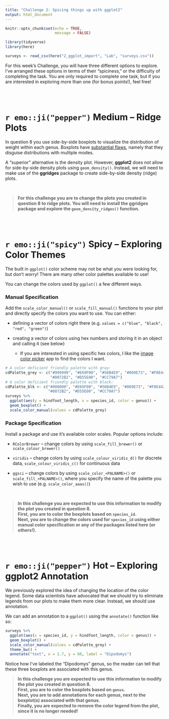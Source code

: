 ```yaml
---
title: "Challenge 2: Spicing things up with ggplot2"
output: html_document
---
```


```r
knitr::opts_chunk$set(echo = TRUE, 
                      message = FALSE)

library(tidyverse)
library(here)

surveys <- read_csv(here("2_ggplot_import", "Lab", "surveys.csv"))

```

For this week's Challenge, you will have three different options to explore.
I've arranged these options in terms of their "spiciness," or the difficulty 
of completing the task. You are only required to complete one task, but if you 
are interested in exploring more than one (for bonus points!), feel free! 

</br>
</br>

# `r emo::ji("pepper")` Medium -- Ridge Plots

In question 8 you use side-by-side boxplots to visualize the distribution of 
weight within each genus. Boxplots have [substantial flaws](https://www.data-to-viz.com/caveat/boxplot.html), namely that they
disguise distributions with multiple modes. 

A "superior" alternative is the density plot. 
However, **ggplot2** does not allow for side-by-side density plots using 
`geom_density()`. Instead, we will need to make use of the **ggridges** 
package to create side-by-side density (ridge) plots. 

</br> 

> **For this challenge you are to change the plots you created in question 8 to 
> ridge plots. You will need to install the __ggridges__ package and explore the 
>`geom_density_ridges()` function.** 

</br>
</br>

# `r emo::ji("spicy")` Spicy -- Exploring Color Themes

The built in `ggplot()` color scheme may not be what you were looking for, but 
don't worry! There are many other color palettes available to use!  

You can change the colors used by `ggplot()` a few different ways.  

### Manual Specification 

Add the `scale_color_manual()` or `scale_fill_manual()` functions to your 
plot and directly specify the colors you want to use. You can either:  

- defining a vector of colors right there 
(e.g. `values = c("blue", "black", "red", "green")`)  

- creating a vector of colors using hex numbers and storing it in an object and
calling it (see below)
  * If you are interested in using specific hex colors, I like the [image color picker](https://imagecolorpicker.com/en) app to find the colors I want. 

```r
# A color deficient friendly palette with gray:
cdPalette_grey <- c("#999999", "#E69F00", "#56B4E9", "#009E73", "#F0E442", 
                    "#0072B2", "#D55E00", "#CC79A7")
# A color deficient friendly palette with black:
cdPalette_blk <- c("#000000", "#E69F00", "#56B4E9", "#009E73", "#F0E442", 
                   "#0072B2", "#D55E00", "#CC79A7")
surveys %>% 
  ggplot(aes(y = hindfoot_length, x = species_id, color = genus)) +
  geom_boxplot() +
  scale_color_manual(values = cdPalette_grey)
```

### Package Specification 

Install a package and use it's available color scales. Popular options 
include:  

- `RColorBrewer` -- change colors by using `scale_fill_brewer()` or `scale_colour_brewer()` 

- `viridis` -- change colors by using `scale_colour_viridis_d()` for discrete
data, `scale_colour_viridis_c()` for continuous data

- `ggsci` -- change colors by using `scale_color_<PALNAME>()` or
`scale_fill_<PALNAME>()`, where you specify the name of the palette you
wish to use (e.g. `scale_color_aaas()`)

</br>

> **In this challenge you are expected to use this information to modify the 
> plot you created in question 8.  
> First, you are to color the boxplots based on `species_id`.  
> Next, you are to change the colors used for `species_id` using either manual 
> color specification or any of the packages listed here (or others!).** 

</br>
</br>

# `r emo::ji("pepper")` Hot -- Exploring ggplot2 Annotation

<!-- Usually plots with white background look more readable when printed. Every -->
<!-- single component of a `ggplot()` graph can be customized using the generic  -->
<!-- `theme()` function, as we will see below. However, there are pre-loaded themes  -->
<!-- available that change the overall appearance of the graph without much effort.  -->

<!-- For example, we can change our previous graph to have a simpler white background  -->
<!-- using the `theme_bw()` function: -->

<!-- ```{r} -->
<!-- surveys %>%  -->
<!--   ggplot(aes(x = species_id, y = hindfoot_length, color = genus)) + -->
<!--   geom_boxplot() + -->
<!--   scale_color_manual(values = cdPalette_grey) + -->
<!--      theme_bw() -->
<!-- ``` -->

<!-- In addition to `theme_bw()`, which changes the plot background to white,  -->
<!-- **`ggplot2`**comes with several other themes which can be useful to quickly  -->
<!-- change the look of your visualization. The complete list of themes is available -->
<!-- at <https://ggplot2.tidyverse.org/reference/ggtheme.html>. The [ggthemes](https://jrnold.github.io/ggthemes/reference/index.html) package -->
<!-- provides a wide variety of options. -->

<!-- </br> -->

<!-- > **In this challenge you are expected to use this information to modify the  -->
<!-- > plot you created in question 8.  -->
<!-- > Explore the different themes available in ggplot2 and / or ggthemes. Pick a  -->
<!-- > background theme you prefer and add that background theme to the plot.  -->


We previously explored the idea of changing the location of the color 
legend. Some data scientists have advocated that we should try to eliminate
legends from our plots to make them more clear. Instead, we should use annotation. 

We can add an annotation to a `ggplot()` using the `annotate()` function like so:

```r
surveys %>%
  ggplot(aes(x = species_id, y = hindfoot_length, color = genus)) +
  geom_boxplot() +
  scale_color_manual(values = cdPalette_grey) +
  theme_bw() + 
  annotate("text", x = 1.7, y = 60, label = "Dipodomys")
```

Notice how I've labeled the "Dipodomys" genus, so the reader can tell that 
these three boxplots are associated with this genus. 

> **In this challenge you are expected to use this information to modify the 
> plot you created in question 8.  
> First, you are to color the boxplots based on `genus`.  
> Next, you are to add annotations for each genus, next to the boxplot(s) 
> associated with that genus.   
> Finally, you are expected to remove the color legend from the plot, since it 
> is no longer needed!**